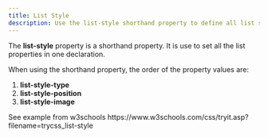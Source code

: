 ```yaml
---
title: List Style
description: Use the list-style shorthand property to define all list styles in a single declaration.
---
```


The **list-style** property is a shorthand property. It is use to set all the list properties in one declaration.

When using the shorthand property, the order of the property values are:
  1. **list-style-type**
  2. **list-style-position**
  3. **list-style-image**

<Callout>
See example from w3schools https://www.w3schools.com/css/tryit.asp?filename=trycss_list-style
</Callout>
